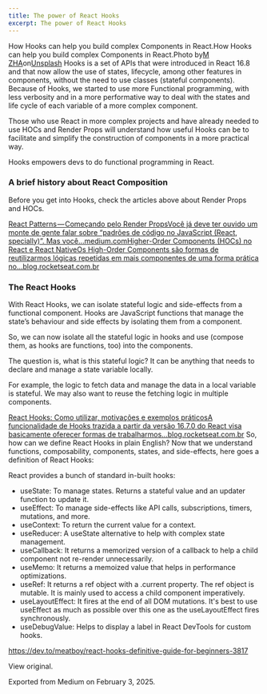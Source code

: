 ```yaml
---
title: The power of React Hooks
excerpt: The power of React Hooks
---
```


How Hooks can help you build complex Components in React.How Hooks can help you build complex Components in React.Photo by[M ZHA](https://unsplash.com/@0bserver?utm_source=medium&utm_medium=referral)on[Unsplash](https://unsplash.com?utm_source=medium&utm_medium=referral)
Hooks is a set of APIs that were introduced in React 16.8 and that now allow the use of states, lifecycle, among other features in components, without the need to use classes (stateful components). Because of Hooks, we started to use more Functional programming, with less verbosity and in a more performative way to deal with the states and life cycle of each variable of a more complex component.


Those who use React in more complex projects and have already needed to use HOCs and Render Props will understand how useful Hooks can be to facilitate and simplify the construction of components in a more practical way.


Hooks empowers devs to do functional programming in React.


### A brief history about React Composition


Before you get into Hooks, check the articles above about Render Props and HOCs.

[React Patterns — Começando pelo Render PropsVocê já deve ter ouvido um monte de gente falar sobre “padrões de código no JavaScript (React, specially)”. Mas você…medium.com](https://medium.com/collabcode/react-patterns-come%C3%A7ando-pelo-render-props-e0040ef723ce)[](https://medium.com/collabcode/react-patterns-come%C3%A7ando-pelo-render-props-e0040ef723ce)[Higher-Order Components (HOCs) no React e React NativeOs High-Order Components são formas de reutilizarmos lógicas repetidas em mais componentes de uma forma prática no…blog.rocketseat.com.br](https://blog.rocketseat.com.br/higher-order-components-hocs-no-react-e-react-native/)[](https://blog.rocketseat.com.br/higher-order-components-hocs-no-react-e-react-native/)
### The React Hooks


With React Hooks, we can isolate stateful logic and side-effects from a functional component. Hooks are JavaScript functions that manage the state’s behaviour and side effects by isolating them from a component.


So, we can now isolate all the stateful logic in hooks and use (compose them, as hooks are functions, too) into the components.


The question is, what is this stateful logic? It can be anything that needs to declare and manage a state variable locally.


For example, the logic to fetch data and manage the data in a local variable is stateful. We may also want to reuse the fetching logic in multiple components.

[React Hooks: Como utilizar, motivações e exemplos práticosA funcionalidade de Hooks trazida a partir da versão 16.7.0 do React visa basicamente oferecer formas de trabalharmos…blog.rocketseat.com.br](https://blog.rocketseat.com.br/react-hooks/)[](https://blog.rocketseat.com.br/react-hooks/)
So, how can we define React Hooks in plain English? Now that we understand functions, composability, components, states, and side-effects, here goes a definition of React Hooks:


React provides a bunch of standard in-built hooks:


- useState: To manage states. Returns a stateful value and an updater function to update it.
- useEffect: To manage side-effects like API calls, subscriptions, timers, mutations, and more.
- useContext: To return the current value for a context.
- useReducer: A useState alternative to help with complex state management.
- useCallback: It returns a memorized version of a callback to help a child component not re-render unnecessarily.
- useMemo: It returns a memoized value that helps in performance optimizations.
- useRef: It returns a ref object with a .current property. The ref object is mutable. It is mainly used to access a child component imperatively.
- useLayoutEffect: It fires at the end of all DOM mutations. It's best to use useEffect as much as possible over this one as the useLayoutEffect fires synchronously.
- useDebugValue: Helps to display a label in React DevTools for custom hooks.


https://dev.to/meatboy/react-hooks-definitive-guide-for-beginners-3817


View original.


Exported from Medium on February 3, 2025.

